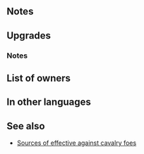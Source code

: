 {{Weapon Infobox
|tagid=SID_タグエルの子の爪牙
|canUseMove=Cavalry
|weaponType=Beast
|might=14
|range=1
|effectiveness=cavalry
|effect=Grants Spd+3. Effective against cavalry foes. After combat, if unit's HP ≤ 75%, grants Special cooldown count-2.<br>Effect:【Beast (Cavalry)】<br><br>【Beast (Cavalry)】<br>At start of turn, if unit is adjacent to only beast or dragon allies or if unit is not adjacent to any ally, unit transforms (otherwise, unit reverts). If unit transforms, grants Atk+2, and if unit initiates combat, inflicts Atk/Def-4 on foe during combat and foe cannot make a follow-up attack.
|cost=400
|exclusive=1
|statModifiers=0,14,3,0,0
|required=Adult (Cavalry)
|refinePaths=default
|refineSP=400
|refineMedals=500
|refineDews=200
|upgradedEffect=Grants Spd+3. Effective against cavalry foes. If unit is not adjacent to an ally or unit's HP ≤ 90% at start of combat, grants Atk/Spd+5 to unit during combat. After combat, if unit's HP ≤ 90%, grants Special cooldown count-2. At start of turn, if unit is adjacent to only beast or dragon allies or if unit is not adjacent to any ally, unit transforms (otherwise, unit reverts). If unit transforms, grants Atk+2, and if unit initiates combat, inflicts Atk/Def-4 on foe during combat and foe cannot make a follow-up attack.
|upgradedEffect2=Grants Spd+3. Effective against cavalry foes. If unit is not adjacent to an ally or unit's HP ≤ 90% at start of combat, grants Atk/Spd+5 to unit during combat. After combat, if unit's HP ≤ 90%, grants Special cooldown count-2. At start of turn, if unit is adjacent to only beast or dragon allies or if unit is not adjacent to any ally, unit transforms (otherwise, unit reverts). If unit transforms, grants Atk+2 to unit, inflicts Atk/Def-X on foe during combat (X = number of spaces from start position to end position of whoever initiated combat + 3; max 6), and also, if X ≥ 5, reduces damage from foe's first attack by 30% during combat.
|tagidExtraSkill1=一
|effectSkill1=At start of combat, if foe's HP ≥ 50%, grants Atk/Spd+5 to unit during combat, deals damage = 10% of unit's Spd (including when dealing damage with a Special triggered before combat), and also, if unit transforms, unit makes a guaranteed follow-up attack.
|iconSkill1=Bunny Fang W.png
|properties=random_owner
}}
==Notes==
{{Effective damage bonus|cavalry}}
{{After combat note}}
{{After combat Special modification}}
{{Beast (Cavalry)}}
==Upgrades==
{{Weapon Upgrade List}}
===Notes===
{{Temporary buffs|name=Refined Bunny Fang}}
{{DamageBoost|name={{St|Bunny Fang|refine=skill1}}}}
{{Guaranteed follow-up interaction|name={{St|Bunny Fang|refine=skill1}}}}
{{IfUnitTransforms|guaranteed follow-up attack}}
{{Beast (Cavalry) Upgrade}}
==List of owners==
{{Skill Hero List}}
==In other languages==
{{OtherLanguages
|japanese=タグエルの子の爪牙
|german=Hasenpranke
|spanishEU=Garra de gazapo
|spanishLA=Garra de gazapo
|french=Dent de lapin
|italian=Zanna di coniglio
|chineseTW=塔格艾爾之子的爪牙
|portuguese=Presa de filhote
}}
==See also==
{{See also skills|cond=Description LIKE '%after combat%grants special cooldown count-%' OR Description LIKE '%grants special cooldown count-_ after combat%' OR Description LIKE '%deals damage =%10%of unit_s Spd%' OR Description LIKE '%if unit transforms%makes a guaranteed follow-up%' AND Description NOT LIKE '%counterattack regardless of foe_s range%'}}
* [[Sources of effective against cavalry foes]]
{{Weapons Navbox}}